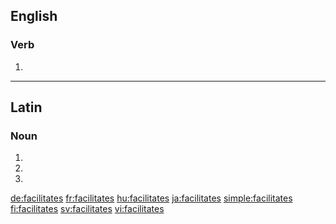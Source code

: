 ==English==

===Verb===
{{head|en|verb form}}

# {{en-third-person singular of|facilitate}}

----

==Latin==

===Noun===
{{la-noun-form|facilitātēs}}

# {{inflection of|facilitās||nom|p|lang=la}}
# {{inflection of|facilitās||acc|p|lang=la}}
# {{inflection of|facilitās||voc|p|lang=la}}

[[de:facilitates]]
[[fr:facilitates]]
[[hu:facilitates]]
[[ja:facilitates]]
[[simple:facilitates]]
[[fi:facilitates]]
[[sv:facilitates]]
[[vi:facilitates]]